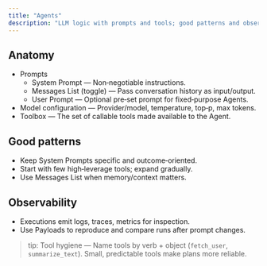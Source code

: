 ```yaml
---
title: "Agents"
description: "LLM logic with prompts and tools; good patterns and observability"
---
```


## Anatomy

- Prompts
  - System Prompt — Non‑negotiable instructions.
  - Messages List (toggle) — Pass conversation history as input/output.
  - User Prompt — Optional pre‑set prompt for fixed‑purpose Agents.
- Model configuration — Provider/model, temperature, top‑p, max tokens.
- Toolbox — The set of callable tools made available to the Agent.

## Good patterns

- Keep System Prompts specific and outcome‑oriented.
- Start with few high‑leverage tools; expand gradually.
- Use Messages List when memory/context matters.

## Observability

- Executions emit logs, traces, metrics for inspection.
- Use Payloads to reproduce and compare runs after prompt changes.

> tip: Tool hygiene — Name tools by verb + object (`fetch_user`, `summarize_text`). Small, predictable tools make plans more reliable.